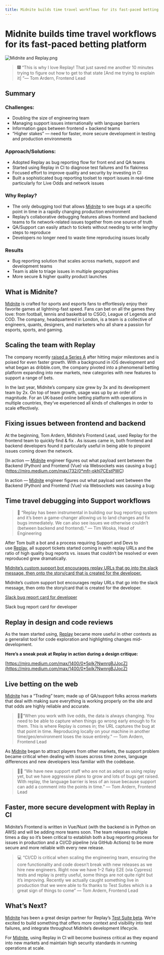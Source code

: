 ```yaml
---
title: Midnite builds time travel workflows for its fast-paced betting platform
---
```

# Midnite builds time travel workflows for its fast-paced betting platform

![Midnite and Replay.png](/images/Midnite_and_Replay_bgshv.png)

> 🎆 “This is why I love Replay! That just saved me another 10 minutes trying to figure out how to get to that state [And me trying to explain it] ”— Tom Ardern, Frontend Lead
> 

## **Summary**

### **Challenges:**

- Doubling the size of engineering team
- Managing support issues internationally with language barriers
- Information gaps between frontend + backend teams
- “Higher stakes” — need for faster, more secure development in testing and production environments

### **Approach/Solutions:**

- Adopted Replay as bug reporting flow for front end and QA teams
- Started using Replay in CI to diagnose test failures and fix flakiness
- Focused effort to improve quality and security by investing in CI
- Built a sophisticated bug reporting toolset to report issues in real-time particularly for Live Odds and network issues

### **Why Replay?**

- The only debugging tool that allows [Midnite](https://www.midnite.com/) to see bugs at a specific point in time in a rapidly changing production environment
- Replay’s collaborative debugging features allows frontend and backend teams to fix network-related issues together from one source of truth
- QA/Support can easily attach to tickets without needing to write lengthy steps to reproduce
- Developers no longer need to waste time reproducing issues locally

### **Results**

- Bug reporting solution that scales across markets, support and development teams
- Team is able to triage issues in multiple geographies
- More secure & higher quality product launches

## **What is Midnite?**

[Midnite](https://www.midnite.com/) is crafted for sports and esports fans to effortlessly enjoy their favorite games at lightning-fast speed. Fans can bet on all the games they love: from football, tennis and basketball to CSGO, League of Legends and COD. The company, headquartered in London, is a team is a collective of engineers, quants, designers, and marketers who all share a passion for esports, sports, and gaming.

## **Scaling the team with Replay**

The company recently [raised a Series A](https://www.prnewswire.com/news-releases/midnite-announces-series-a-round-led-by-the-raine-group-301472693.html) after hitting major milestones and is poised for even faster growth. With a background in iOS development and what began as dribble.com, the company pivoted into a phenomenal betting platform expanding into new markets, new categories with new features to support a range of bets.

In the last year, Midnite’s company size grew by 3x and its development team by 2x. On top of team growth, usage was up by an order of magnitude. For an UK-based online betting platform with operations in multiple countries, they’ve experienced all kinds of challenges in order to scale effectively.

## **Fixing issues between frontend and backend**

At the beginning, Tom Ardern, Midnite’s Frontend Lead, used Replay for the frontend team to quickly find & fix . As issues came in, both frontend and backend developers found it particularly useful in being able to pinpoint issues coming down the network.

[In action — [Midnite](https://www.midnite.com/) engineer figures out what payload sent between the Backend (Python) and Frontend (Vue) via Websockets was causing a bug:](https://miro.medium.com/max/732/0*mfr-okhl7CEstPWC)

In action — [Midnite](https://www.midnite.com/) engineer figures out what payload sent between the Backend (Python) and Frontend (Vue) via Websockets was causing a bug:

## T**ime travel debugging into Support workflows**

> 🎸 “Replay has been instrumental in building our bug reporting system and it’s been a game-changer allowing us to land changes and fix bugs immediately. We can also see issues we otherwise couldn’t (between backend and frontend).” — Tim Woska, Head of Engineering
> 

After Tom built a bot and a process requiring Support and Devs to use [Replay](https://www.replay.io/), all support tickets started coming in with replay URLs and the ratio of high quality bug reports vs. issues that couldn’t be resolved or even reproduced grew dramatically.

[Midnite’s custom support bot encourages replay URLs that go into the slack message, then onto the story/card that is created for the developer.](https://miro.medium.com/max/1114/0*3UvfvUPfF_F2bYsW)

Midnite’s custom support bot encourages replay URLs that go into the slack message, then onto the story/card that is created for the developer.

[Slack bug report card for developer](https://miro.medium.com/max/1400/0*Q83kaLthbxu6hj1z)

Slack bug report card for developer

## **Replay in design and code reviews**

As the team started using, [Replay](https://www.replay.io/) became more useful in other contexts as a generalist tool for code exploration and highlighting changes mid-development.

**Here’s a sneak peak at Replay in action during a design critique:**

[https://miro.medium.com/max/1400/0*5plk7NwnrgBJJocZ](https://miro.medium.com/max/1400/0*5plk7NwnrgBJJocZ)

## L**ive betting on the web**

[Midnite](https://www.midnite.com/) has a “Trading” team; made up of QA/support folks across markets that deal with making sure everything is working properly on the site and that odds are highly reliable and accurate.

> 🏇🏼“When you work with live odds, the data is always changing. You need to be able to capture when things go wrong early enough to fix them. This is where Replay is comes in; the URL captures the bug at that point in time. Reproducing locally on your machine in another time/geo/environment loses the issue entirely.” — Tom Ardern, Frontend Lead
> 

As [Midnite](https://www.midnite.com/) began to attract players from other markets, the support problem became critical when dealing with issues across time zones, language differences and new developers less familiar with the codebase.

> 🏂🏼 “We have new support staff who are not as adept as using replay yet, but we have aggressive plans to grow and lots of bugs get raised. With replay, the language barrier is less of an issue because support can add a comment into the points in time.” — Tom Ardern, Frontend Lead
> 

## **Faster, more secure development with Replay in CI**

Midnite’s Frontend is written in Vue/Nuxt (with the backend is in Python on AWS) and will be adding more teams soon. The team releases multiple times a day so it’s been critical to establish both a bug reporting process for issues in production and a CI/CD pipeline (via GitHub Actions) to be more secure and more reliable with every new release.

> 💻 “CI/CD is critical when scaling the engineering team, ensuring the core functionality and code doesn’t break with new releases as we hire new engineers. Right now we have 1–2 flaky E2E (via Cypress) tests and replay is pretty useful, some things are not quite right but it’s improving. Recently we actually caught something live in production that we were able to fix thanks to Test Suites which is a great sign of things to come” — Tom Ardern, Frontend Lead
> 

## **What’s Next?**

[Midnite](https://www.midnite.com/) has been a great design partner for Replay’s [Test Suite beta](/test-suites). We’re excited to build something that offers more context and visibility into test failures, and integrate throughout Midnite’s development lifecycle.

For [Midnite](https://www.midnite.com/), using Replay in CI will become business critical as they expand into new markets and maintain high security standards in running operations at scale.